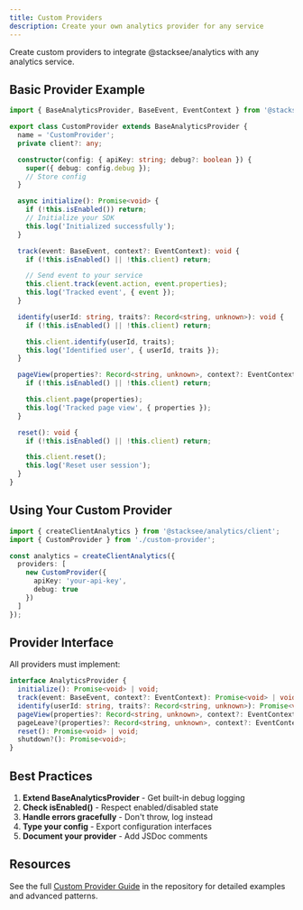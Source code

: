 ```yaml
---
title: Custom Providers
description: Create your own analytics provider for any service
---
```


Create custom providers to integrate @stacksee/analytics with any analytics service.

## Basic Provider Example

```typescript
import { BaseAnalyticsProvider, BaseEvent, EventContext } from '@stacksee/analytics';

export class CustomProvider extends BaseAnalyticsProvider {
  name = 'CustomProvider';
  private client?: any;

  constructor(config: { apiKey: string; debug?: boolean }) {
    super({ debug: config.debug });
    // Store config
  }

  async initialize(): Promise<void> {
    if (!this.isEnabled()) return;
    // Initialize your SDK
    this.log('Initialized successfully');
  }

  track(event: BaseEvent, context?: EventContext): void {
    if (!this.isEnabled() || !this.client) return;

    // Send event to your service
    this.client.track(event.action, event.properties);
    this.log('Tracked event', { event });
  }

  identify(userId: string, traits?: Record<string, unknown>): void {
    if (!this.isEnabled() || !this.client) return;

    this.client.identify(userId, traits);
    this.log('Identified user', { userId, traits });
  }

  pageView(properties?: Record<string, unknown>, context?: EventContext): void {
    if (!this.isEnabled() || !this.client) return;

    this.client.page(properties);
    this.log('Tracked page view', { properties });
  }

  reset(): void {
    if (!this.isEnabled() || !this.client) return;

    this.client.reset();
    this.log('Reset user session');
  }
}
```

## Using Your Custom Provider

```typescript
import { createClientAnalytics } from '@stacksee/analytics/client';
import { CustomProvider } from './custom-provider';

const analytics = createClientAnalytics({
  providers: [
    new CustomProvider({
      apiKey: 'your-api-key',
      debug: true
    })
  ]
});
```

## Provider Interface

All providers must implement:

```typescript
interface AnalyticsProvider {
  initialize(): Promise<void> | void;
  track(event: BaseEvent, context?: EventContext): Promise<void> | void;
  identify(userId: string, traits?: Record<string, unknown>): Promise<void> | void;
  pageView(properties?: Record<string, unknown>, context?: EventContext): Promise<void> | void;
  pageLeave?(properties?: Record<string, unknown>, context?: EventContext): Promise<void> | void;
  reset(): Promise<void> | void;
  shutdown?(): Promise<void>;
}
```

## Best Practices

1. **Extend BaseAnalyticsProvider** - Get built-in debug logging
2. **Check isEnabled()** - Respect enabled/disabled state
3. **Handle errors gracefully** - Don't throw, log instead
4. **Type your config** - Export configuration interfaces
5. **Document your provider** - Add JSDoc comments

## Resources

See the full [Custom Provider Guide](../../docs/providers/custom-providers.md) in the repository for detailed examples and advanced patterns.
